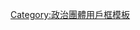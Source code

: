 {{Userbox
  |id=[[File:Statue of Liberty from base.jpeg|50px]]
  |id-c=
  |info=這個用戶'''熱愛美利堅'''，相信她是自由世界的引領者。
  |info-c=#e7f2fd 
  |border-c=lightsteelblue
}}
<includeonly>[[Category:喜歡美國的維基人|{{PAGENAME}}]]</includeonly><noinclude>
[[Category:喜歡美國的維基人| ]]
[[Category:政治團體用戶框模板]]
</noinclude>